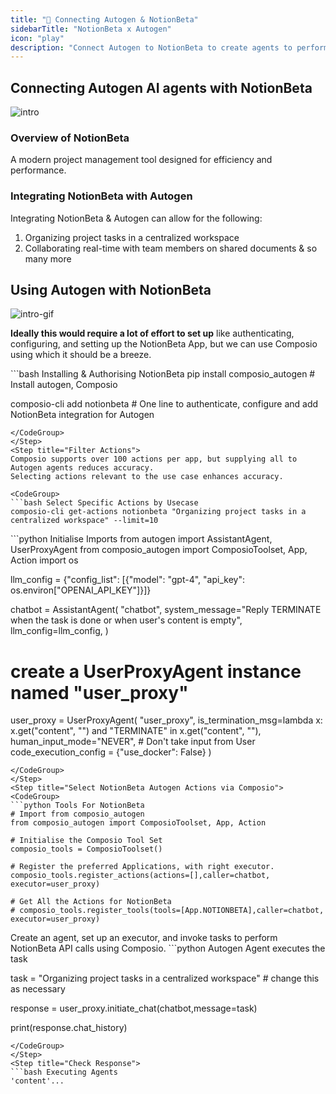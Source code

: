 ```yaml
---
title: "🚀 Connecting Autogen & NotionBeta"
sidebarTitle: "NotionBeta x Autogen"
icon: "play"
description: "Connect Autogen to NotionBeta to create agents to perform tasks using natural language"
---
```


## Connecting Autogen AI agents with NotionBeta
![intro](/media/intro.jpg)

### Overview of NotionBeta

A modern project management tool designed for efficiency and performance.

### Integrating NotionBeta with Autogen

Integrating NotionBeta & Autogen can allow for the following:

1. Organizing project tasks in a centralized workspace
2. Collaborating real-time with team members on shared documents
& so many more

## Using Autogen with NotionBeta
![intro-gif](/media/intro.gif)
<Steps>
<Step title="Setting Up the Environment">

**Ideally this would require a lot of effort to set up** like authenticating, configuring, and setting up the NotionBeta App, but we can use Composio using which it should be a breeze.

<CodeGroup>
```bash Installing & Authorising NotionBeta
pip install composio_autogen # Install autogen, Composio 

composio-cli add notionbeta # One line to authenticate, configure and add NotionBeta integration for Autogen
```
</CodeGroup>
</Step>
<Step title="Filter Actions">
Composio supports over 100 actions per app, but supplying all to Autogen agents reduces accuracy.
Selecting actions relevant to the use case enhances accuracy.

<CodeGroup>
```bash Select Specific Actions by Usecase
composio-cli get-actions notionbeta "Organizing project tasks in a centralized workspace" --limit=10
```
</CodeGroup>

</Step>
<Step title="Import Base Packages">

<CodeGroup>
```python Initialise Imports
from autogen import AssistantAgent, UserProxyAgent
from composio_autogen import ComposioToolset, App, Action
import os

llm_config = {"config_list": [{"model": "gpt-4", "api_key": os.environ["OPENAI_API_KEY"]}]}

chatbot = AssistantAgent(
    "chatbot",
    system_message="Reply TERMINATE when the task is done or when user's content is empty",
    llm_config=llm_config,
)

# create a UserProxyAgent instance named "user_proxy"
user_proxy = UserProxyAgent(
    "user_proxy",
    is_termination_msg=lambda x: x.get("content", "") and "TERMINATE" in x.get("content", ""),
    human_input_mode="NEVER", # Don't take input from User
    code_execution_config = {"use_docker": False}
)
```
</CodeGroup>
</Step>
<Step title="Select NotionBeta Autogen Actions via Composio">
<CodeGroup>
```python Tools For NotionBeta
# Import from composio_autogen
from composio_autogen import ComposioToolset, App, Action

# Initialise the Composio Tool Set
composio_tools = ComposioToolset()

# Register the preferred Applications, with right executor. 
composio_tools.register_actions(actions=[],caller=chatbot, executor=user_proxy)

# Get All the Actions for NotionBeta
# composio_tools.register_tools(tools=[App.NOTIONBETA],caller=chatbot, executor=user_proxy) 
```
</CodeGroup>
</Step>
<Step title="Execute the Agent">
Create an agent, set up an executor, and invoke tasks to perform NotionBeta API calls using Composio. 
<CodeGroup>
```python Autogen Agent executes the task

task = "Organizing project tasks in a centralized workspace" # change this as necessary

response = user_proxy.initiate_chat(chatbot,message=task)

print(response.chat_history)
```
</CodeGroup>
</Step>
<Step title="Check Response">
```bash Executing Agents
'content'...
```
</Step>
</Steps>
